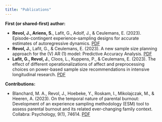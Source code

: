 ```yaml
---
title: "Publications"
---
```


**First (or shared-first) author:**

- **Revol, J., Ariens, S.**, Lafit, G., Adolf, J., & Ceulemans, E. (2023). Episode-contingent experience-sampling designs for accurate estimates of autoregressive dynamics. [PDF](https://psyarxiv.com/wbu3x/download?format=pdf)
- **Revol, J.**, Lafit, G., & Ceulemans, E. (2023). A new sample size planning approach for the (V) AR (1) model: Predictive Accuracy Analysis. [PDF](https://www.academia.edu/download/37285229/Jordans_Arab_Spring.pdf)
- **Lafit, G., Revol, J.**, Cloos, L., Kuppens, P., & Ceulemans, E. (2023). The effect of different operationalizations of affect and preprocessing choices on power-based sample size recommendations in intensive longitudinal research. [PDF](https://psyarxiv.com/7msh6/download?format=pdf)



**Contributions:**

- Blanchard, M. A., Revol, J., Hoebeke, Y., Roskam, I., Mikolajczak, M., & Heeren, A. (2023). On the temporal nature of parental burnout: Development of an experience sampling methodology (ESM) tool to assess parental burnout and its related ever-changing family context. Collabra: Psychology, 9(1), 74614. [PDF](https://psyarxiv.com/a95rh/download/?format=pdf)
